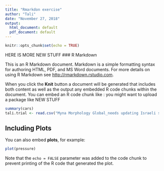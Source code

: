 ```yaml
---
title: "Rmarkdon exercise"
author: "Tali"
date: "November 27, 2018"
output:
  html_document: default
  pdf_document: default
---
```


```r
knitr::opts_chunk$set(echo = TRUE)
```
HERE IS MORE NEW STUFF
### R Markdown

This is an R Markdown document. Markdown is a simple formatting syntax for authoring HTML, PDF, and MS Word documents. For more details on using R Markdown see <http://rmarkdown.rstudio.com>.

When you click the **Knit** button a document will be generated that includes both content as well as the output  any embedded R code chunks within the document. You can embed an R code chunk like :
you might want to upload a package like 
NEW STUFF

```r
summary(cars)
tali.trial <- read.csv("Myna Morphology Global_needs updating Israeli samples.csv")
```

## Including Plots

You can also embed **plots**, for example:

```r
plot(pressure)
```

Note that the `echo = FALSE` parameter was added to the code chunk to prevent printing of the R code that generated the plot.
